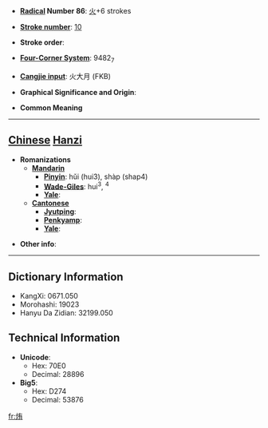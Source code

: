 * '''[[Wiktionary:Chinese radical index| Radical]] Number 86''': [[Wiktionary:Chinese radical index 火|火]]+6 strokes

* '''[[Wiktionary:Chinese total strokes index|Stroke number]]''': [[Wiktionary:Chinese total strokes index 10|10]]

* '''Stroke order''': 

* '''[[Wiktionary:Chinese four corner index|Four-Corner System]]''': 9482<sub>7</sub>

* '''[[Wiktionary:Chinese Cangjie index|Cangjie input]]''': 火大月 (FKB)

* '''Graphical Significance and Origin''': 

* '''Common Meaning'''

----

== [[Chinese]] [[Hanzi]] ==

* '''Romanizations'''
** '''[[Mandarin]]'''
*** '''[[Pinyin]]''': hǔi (hui3), shàp (shap4)
*** '''[[Wade-Giles]]''': hui<sup>3</sup>, <sup>4</sup>
*** '''[[Yale]]''': 
** '''[[Cantonese]]'''
*** '''[[Jyutping]]''':
*** '''[[Penkyamp]]''': 
*** '''[[Yale]]''': 

* '''Other info''': 

----

== Dictionary Information ==

* KangXi: 0671.050
* Morohashi: 19023
* Hanyu Da Zidian: 32199.050

== Technical Information ==

* '''Unicode''':
** Hex: 70E0
** Decimal: 28896
* '''Big5''':
** Hex: D274
** Decimal: 53876

[[fr:烠]]